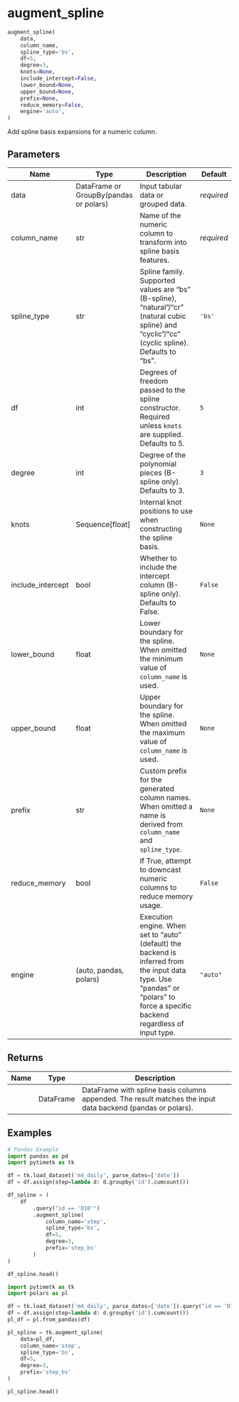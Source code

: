 # augment_spline { #pytimetk.augment_spline }

```python
augment_spline(
    data,
    column_name,
    spline_type='bs',
    df=5,
    degree=3,
    knots=None,
    include_intercept=False,
    lower_bound=None,
    upper_bound=None,
    prefix=None,
    reduce_memory=False,
    engine='auto',
)
```

Add spline basis expansions for a numeric column.

## Parameters {.doc-section .doc-section-parameters}

| Name              | Type                                   | Description                                                                                                                                                                     | Default    |
|-------------------|----------------------------------------|---------------------------------------------------------------------------------------------------------------------------------------------------------------------------------|------------|
| data              | DataFrame or GroupBy(pandas or polars) | Input tabular data or grouped data.                                                                                                                                             | _required_ |
| column_name       | str                                    | Name of the numeric column to transform into spline basis features.                                                                                                             | _required_ |
| spline_type       | str                                    | Spline family. Supported values are "bs" (B-spline), "natural"/"cr" (natural cubic spline) and "cyclic"/"cc" (cyclic spline). Defaults to "bs".                                 | `'bs'`     |
| df                | int                                    | Degrees of freedom passed to the spline constructor. Required unless `knots` are supplied. Defaults to 5.                                                                       | `5`        |
| degree            | int                                    | Degree of the polynomial pieces (B-spline only). Defaults to 3.                                                                                                                 | `3`        |
| knots             | Sequence\[float\]                      | Internal knot positions to use when constructing the spline basis.                                                                                                              | `None`     |
| include_intercept | bool                                   | Whether to include the intercept column (B-spline only). Defaults to False.                                                                                                     | `False`    |
| lower_bound       | float                                  | Lower boundary for the spline. When omitted the minimum value of `column_name` is used.                                                                                         | `None`     |
| upper_bound       | float                                  | Upper boundary for the spline. When omitted the maximum value of `column_name` is used.                                                                                         | `None`     |
| prefix            | str                                    | Custom prefix for the generated column names. When omitted a name is derived from `column_name` and `spline_type`.                                                              | `None`     |
| reduce_memory     | bool                                   | If True, attempt to downcast numeric columns to reduce memory usage.                                                                                                            | `False`    |
| engine            | (auto, pandas, polars)                 | Execution engine. When set to "auto" (default) the backend is inferred from the input data type. Use "pandas" or "polars" to force a specific backend regardless of input type. | `"auto"`   |

## Returns {.doc-section .doc-section-returns}

| Name   | Type      | Description                                                                                                 |
|--------|-----------|-------------------------------------------------------------------------------------------------------------|
|        | DataFrame | DataFrame with spline basis columns appended. The result matches the input data backend (pandas or polars). |

## Examples {.doc-section .doc-section-examples}

```python
# Pandas Example
import pandas as pd
import pytimetk as tk

df = tk.load_dataset('m4_daily', parse_dates=['date'])
df = df.assign(step=lambda d: d.groupby('id').cumcount())

df_spline = (
    df
        .query("id == 'D10'")
        .augment_spline(
            column_name='step',
            spline_type='bs',
            df=5,
            degree=3,
            prefix='step_bs'
        )
)

df_spline.head()
```

```python
import pytimetk as tk
import polars as pl

df = tk.load_dataset('m4_daily', parse_dates=['date']).query("id == 'D10'")
df = df.assign(step=lambda d: d.groupby('id').cumcount())
pl_df = pl.from_pandas(df)

pl_spline = tk.augment_spline(
    data=pl_df,
    column_name='step',
    spline_type='bs',
    df=5,
    degree=3,
    prefix='step_bs'
)

pl_spline.head()
```